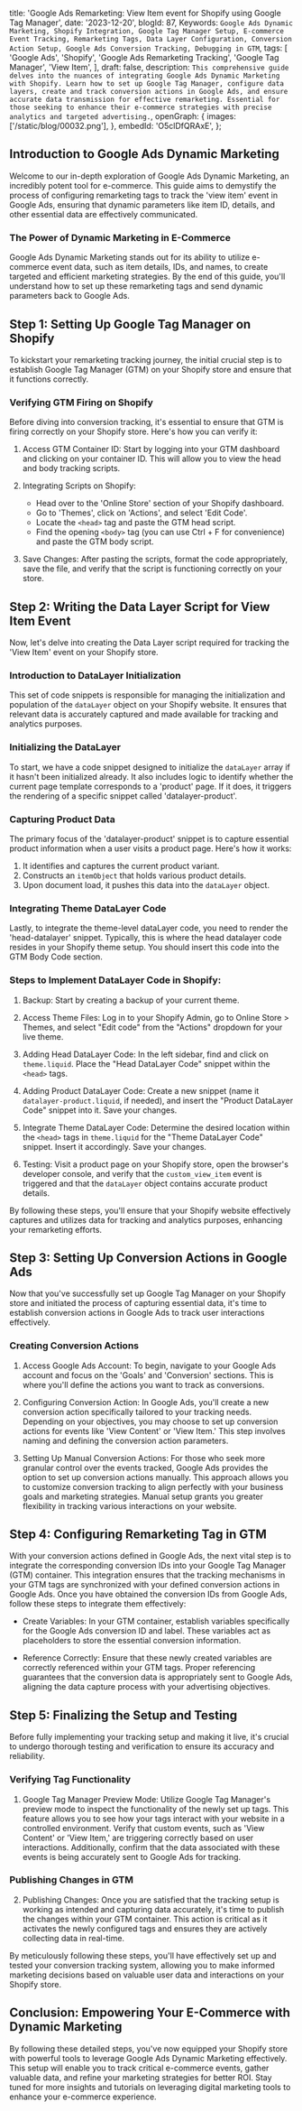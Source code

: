   title: 'Google Ads Remarketing: View Item event for Shopify using Google Tag Manager',
  date: '2023-12-20',
  blogId: 87,
  Keywords: `Google Ads Dynamic Marketing, Shopify Integration, Google Tag Manager Setup, E-commerce Event Tracking, Remarketing Tags, Data Layer Configuration, Conversion Action Setup, Google Ads Conversion Tracking, Debugging in GTM`,
  tags: [
    'Google Ads',
    'Shopify',
    'Google Ads Remarketing Tracking',
    'Google Tag Manager',
    'View Item',
  ],
  draft: false,
  description: `This comprehensive guide delves into the nuances of integrating Google Ads Dynamic Marketing with Shopify. Learn how to set up Google Tag Manager, configure data layers, create and track conversion actions in Google Ads, and ensure accurate data transmission for effective remarketing. Essential for those seeking to enhance their e-commerce strategies with precise analytics and targeted advertising.`,
  openGraph: {
    images: ['/static/blog/00032.png'],
  },
  embedId: 'O5clDfQRAxE',
};

<BlogHeader metadata={metadata} />

## Introduction to Google Ads Dynamic Marketing

Welcome to our in-depth exploration of Google Ads Dynamic Marketing, an incredibly potent tool for e-commerce. This guide aims to demystify the process of configuring remarketing tags to track the 'view item' event in Google Ads, ensuring that dynamic parameters like item ID, details, and other essential data are effectively communicated.

### The Power of Dynamic Marketing in E-Commerce

Google Ads Dynamic Marketing stands out for its ability to utilize e-commerce event data, such as item details, IDs, and names, to create targeted and efficient marketing strategies. By the end of this guide, you'll understand how to set up these remarketing tags and send dynamic parameters back to Google Ads.

## Step 1: Setting Up Google Tag Manager on Shopify

To kickstart your remarketing tracking journey, the initial crucial step is to establish Google Tag Manager (GTM) on your Shopify store and ensure that it functions correctly.

### Verifying GTM Firing on Shopify

Before diving into conversion tracking, it's essential to ensure that GTM is firing correctly on your Shopify store. Here's how you can verify it:

1. Access GTM Container ID: Start by logging into your GTM dashboard and clicking on your container ID. This will allow you to view the head and body tracking scripts.

2. Integrating Scripts on Shopify:

   - Head over to the 'Online Store' section of your Shopify dashboard.
   - Go to 'Themes', click on 'Actions', and select 'Edit Code'.
   - Locate the `<head>` tag and paste the GTM head script.
   - Find the opening `<body>` tag (you can use Ctrl + F for convenience) and paste the GTM body script.

3. Save Changes: After pasting the scripts, format the code appropriately, save the file, and verify that the script is functioning correctly on your store.

## Step 2: Writing the Data Layer Script for View Item Event

Now, let's delve into creating the Data Layer script required for tracking the 'View Item' event on your Shopify store.

### Introduction to DataLayer Initialization

This set of code snippets is responsible for managing the initialization and population of the `dataLayer` object on your Shopify website. It ensures that relevant data is accurately captured and made available for tracking and analytics purposes.

### Initializing the DataLayer

To start, we have a code snippet designed to initialize the `dataLayer` array if it hasn't been initialized already. It also includes logic to identify whether the current page template corresponds to a 'product' page. If it does, it triggers the rendering of a specific snippet called 'datalayer-product'.

<DataLayerCode type="viewItem" subType="head" />

### Capturing Product Data

The primary focus of the 'datalayer-product' snippet is to capture essential product information when a user visits a product page. Here's how it works:

1. It identifies and captures the current product variant.
2. Constructs an `itemObject` that holds various product details.
3. Upon document load, it pushes this data into the `dataLayer` object.

<DataLayerCode type="viewItem" subType="main" />

### Integrating Theme DataLayer Code

Lastly, to integrate the theme-level dataLayer code, you need to render the 'head-datalayer' snippet. Typically, this is where the head datalayer code resides in your Shopify theme setup. You should insert this code into the GTM Body Code section.

<DataLayerCode type="viewItem" subType="theme" />

### Steps to Implement DataLayer Code in Shopify:

1. Backup: Start by creating a backup of your current theme.

2. Access Theme Files: Log in to your Shopify Admin, go to Online Store > Themes, and select "Edit code" from the "Actions" dropdown for your live theme.

3. Adding Head DataLayer Code: In the left sidebar, find and click on `theme.liquid`. Place the "Head DataLayer Code" snippet within the `<head>` tags.

4. Adding Product DataLayer Code: Create a new snippet (name it `datalayer-product.liquid`, if needed), and insert the "Product DataLayer Code" snippet into it. Save your changes.

5. Integrate Theme DataLayer Code: Determine the desired location within the `<head>` tags in `theme.liquid` for the "Theme DataLayer Code" snippet. Insert it accordingly. Save your changes.

6. Testing: Visit a product page on your Shopify store, open the browser's developer console, and verify that the `custom_view_item` event is triggered and that the `dataLayer` object contains accurate product details.

By following these steps, you'll ensure that your Shopify website effectively captures and utilizes data for tracking and analytics purposes, enhancing your remarketing efforts.

## Step 3: Setting Up Conversion Actions in Google Ads

Now that you've successfully set up Google Tag Manager on your Shopify store and initiated the process of capturing essential data, it's time to establish conversion actions in Google Ads to track user interactions effectively.

### Creating Conversion Actions

1. Access Google Ads Account: To begin, navigate to your Google Ads account and focus on the 'Goals' and 'Conversion' sections. This is where you'll define the actions you want to track as conversions.

2. Configuring Conversion Action: In Google Ads, you'll create a new conversion action specifically tailored to your tracking needs. Depending on your objectives, you may choose to set up conversion actions for events like 'View Content' or 'View Item.' This step involves naming and defining the conversion action parameters.

3. Setting Up Manual Conversion Actions: For those who seek more granular control over the events tracked, Google Ads provides the option to set up conversion actions manually. This approach allows you to customize conversion tracking to align perfectly with your business goals and marketing strategies. Manual setup grants you greater flexibility in tracking various interactions on your website.

## Step 4: Configuring Remarketing Tag in GTM

With your conversion actions defined in Google Ads, the next vital step is to integrate the corresponding conversion IDs into your Google Tag Manager (GTM) container. This integration ensures that the tracking mechanisms in your GTM tags are synchronized with your defined conversion actions in Google Ads. Once you have obtained the conversion IDs from Google Ads, follow these steps to integrate them effectively:

- Create Variables: In your GTM container, establish variables specifically for the Google Ads conversion ID and label. These variables act as placeholders to store the essential conversion information.

- Reference Correctly: Ensure that these newly created variables are correctly referenced within your GTM tags. Proper referencing guarantees that the conversion data is appropriately sent to Google Ads, aligning the data capture process with your advertising objectives.

## Step 5: Finalizing the Setup and Testing

Before fully implementing your tracking setup and making it live, it's crucial to undergo thorough testing and verification to ensure its accuracy and reliability.

### Verifying Tag Functionality

1. Google Tag Manager Preview Mode: Utilize Google Tag Manager's preview mode to inspect the functionality of the newly set up tags. This feature allows you to see how your tags interact with your website in a controlled environment. Verify that custom events, such as 'View Content' or 'View Item,' are triggering correctly based on user interactions. Additionally, confirm that the data associated with these events is being accurately sent to Google Ads for tracking.

### Publishing Changes in GTM

2. Publishing Changes: Once you are satisfied that the tracking setup is working as intended and capturing data accurately, it's time to publish the changes within your GTM container. This action is critical as it activates the newly configured tags and ensures they are actively collecting data in real-time.

By meticulously following these steps, you'll have effectively set up and tested your conversion tracking system, allowing you to make informed marketing decisions based on valuable user data and interactions on your Shopify store.

## Conclusion: Empowering Your E-Commerce with Dynamic Marketing

By following these detailed steps, you've now equipped your Shopify store with powerful tools to leverage Google Ads Dynamic Marketing effectively. This setup will enable you to track critical e-commerce events, gather valuable data, and refine your marketing strategies for better ROI. Stay tuned for more insights and tutorials on leveraging digital marketing tools to enhance your e-commerce experience.
